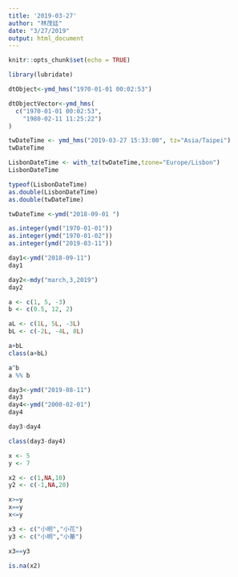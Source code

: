 ```yaml
---
title: '2019-03-27'
author: "林茂廷"
date: "3/27/2019"
output: html_document
---
```


```r
knitr::opts_chunk$set(echo = TRUE)
```


```r
library(lubridate)
```
```r
dtObject<-ymd_hms("1970-01-01 00:02:53") 
```

```r
dtObjectVector<-ymd_hms(
  c("1970-01-01 00:02:53",
    "1980-02-11 11:25:22")
)
```

```r
twDateTime <- ymd_hms("2019-03-27 15:33:00", tz="Asia/Taipei")
twDateTime
```

```r
LisbonDateTime <- with_tz(twDateTime,tzone="Europe/Lisbon")
LisbonDateTime
```
```r
typeof(LisbonDateTime)
as.double(LisbonDateTime)
as.double(twDateTime)
```
```r
twDateTime <-ymd("2018-09-01 ")
```

```r
as.integer(ymd("1970-01-01"))
as.integer(ymd("1970-01-02")) 
as.integer(ymd("2019-03-11")) 
```

```r
day1<-ymd("2018-09-11")
day1
```
```r
day2<-mdy("march,3,2019")
day2
```
```r
a <- c(1, 5, -3)
b <- c(0.5, 12, 2)
```
```r
aL <- c(1L, 5L, -3L)
bL <- c(-2L, -4L, 8L)
```
```r
a+bL
class(a+bL)
```
```r
a^b
a %% b
```
```r
day3<-ymd("2019-08-11")
day3
day4<-ymd("2000-02-01")
day4
```
```r
day3-day4
```
```r
class(day3-day4)
```
```r
x <- 5
y <- 7

x2 <- c(1,NA,10)
y2 <- c(-1,NA,20)
```
```r
x>=y
x==y
x<=y
```
```r
x3 <- c("小明","小花")
y3 <- c("小明","小華")
```
```r
x3==y3
```
```r
is.na(x2)
```






